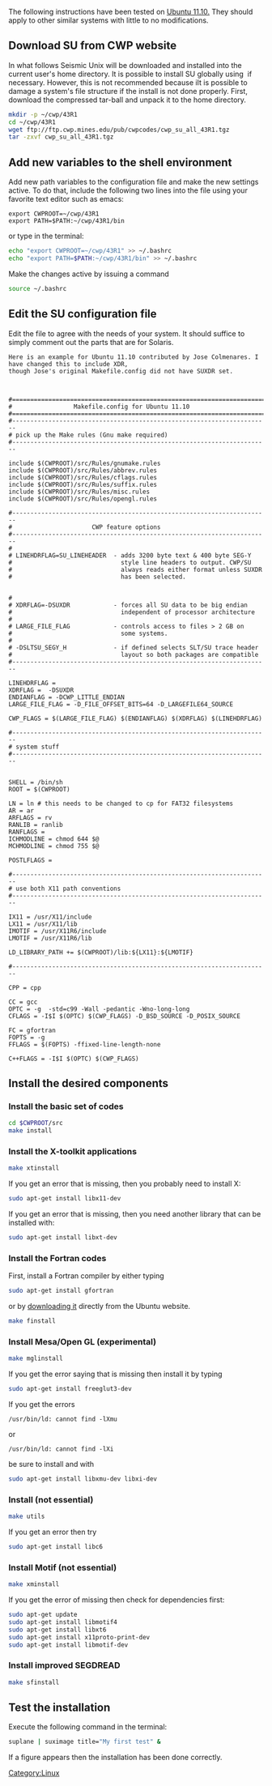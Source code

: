 The following instructions have been tested on [http://releases.ubuntu.com/11.10/ Ubuntu 11.10.] They should apply to other similar systems with little to no modifications. 

==Download SU from CWP website==
In what follows Seismic Unix will be downloaded and installed into the current user's home directory. It is possible to install SU globally using ​{{bash|sudo}}​ if necessary. However, this is not recommended because iIt is possible to damage a system's file structure if the install is not done properly. First, download the compressed tar-ball and unpack it to the home directory.
<source lang="bash">
mkdir -p ~/cwp/43R1
cd ~/cwp/43R1
wget ftp://ftp.cwp.mines.edu/pub/cwpcodes/cwp_su_all_43R1.tgz
tar -zxvf cwp_su_all_43R1.tgz
</source>

==Add new variables to the shell environment==

Add new path variables to the configuration file and make the new settings active. To do that, include the following two lines into the file {{code|~/.bashrc}} using your favorite text editor such as emacs:
<pre>
export CWPROOT=~/cwp/43R1
export PATH=$PATH:~/cwp/43R1/bin
</pre>
or type in the terminal:
<source lang="bash">
echo "export CWPROOT=~/cwp/43R1" >> ~/.bashrc
echo "export PATH=$PATH:~/cwp/43R1/bin" >> ~/.bashrc
</source>
Make the changes active by issuing a command
<source lang="bash">
source ~/.bashrc
</source>

== Edit the SU configuration file ==

Edit the file {{bash|$CWPROOT/src/Makefile.config}} to agree with the needs of your system. It should suffice to simply comment out the parts that are for Solaris.

<pre>
Here is an example for Ubuntu 11.10 contributed by Jose Colmenares. I have changed this to include XDR,
though Jose's original Makefile.config did not have SUXDR set.



#=======================================================================
#                 Makefile.config for Ubuntu 11.10
#=======================================================================
#-----------------------------------------------------------------------
# pick up the Make rules (Gnu make required)
#-----------------------------------------------------------------------

include $(CWPROOT)/src/Rules/gnumake.rules
include $(CWPROOT)/src/Rules/abbrev.rules
include $(CWPROOT)/src/Rules/cflags.rules
include $(CWPROOT)/src/Rules/suffix.rules
include $(CWPROOT)/src/Rules/misc.rules
include $(CWPROOT)/src/Rules/opengl.rules

#-----------------------------------------------------------------------
#                      CWP feature options
#-----------------------------------------------------------------------
#
# LINEHDRFLAG=SU_LINEHEADER  - adds 3200 byte text & 400 byte SEG-Y 
#                              style line headers to output. CWP/SU
#                              always reads either format unless SUXDR
#                              has been selected.


#
# XDRFLAG=-DSUXDR            - forces all SU data to be big endian
#                              independent of processor architecture
#
# LARGE_FILE_FLAG            - controls access to files > 2 GB on
#                              some systems.
#
# -DSLTSU_SEGY_H             - if defined selects SLT/SU trace header
#                              layout so both packages are compatible
#-----------------------------------------------------------------------

LINEHDRFLAG = 
XDRFLAG =  -DSUXDR
ENDIANFLAG = -DCWP_LITTLE_ENDIAN
LARGE_FILE_FLAG = -D_FILE_OFFSET_BITS=64 -D_LARGEFILE64_SOURCE

CWP_FLAGS = $(LARGE_FILE_FLAG) $(ENDIANFLAG) $(XDRFLAG) $(LINEHDRFLAG)

#-----------------------------------------------------------------------
# system stuff
#-----------------------------------------------------------------------


SHELL = /bin/sh
ROOT = $(CWPROOT)

LN = ln # this needs to be changed to cp for FAT32 filesystems
AR = ar
ARFLAGS = rv
RANLIB = ranlib
RANFLAGS = 
ICHMODLINE = chmod 644 $@
MCHMODLINE = chmod 755 $@

POSTLFLAGS = 

#-----------------------------------------------------------------------
# use both X11 path conventions
#-----------------------------------------------------------------------

IX11 = /usr/X11/include
LX11 = /usr/X11/lib
IMOTIF = /usr/X11R6/include
LMOTIF = /usr/X11R6/lib

LD_LIBRARY_PATH += $(CWPROOT)/lib:${LX11}:${LMOTIF}

#-----------------------------------------------------------------------

CPP = cpp

CC = gcc
OPTC = -g  -std=c99 -Wall -pedantic -Wno-long-long 
CFLAGS = -I$I $(OPTC) $(CWP_FLAGS) -D_BSD_SOURCE -D_POSIX_SOURCE

FC = gfortran
FOPTS = -g 
FFLAGS = $(FOPTS) -ffixed-line-length-none

C++FLAGS = -I$I $(OPTC) $(CWP_FLAGS)

</pre>

== Install the desired components ==

=== Install the basic set of codes===
<source lang="bash">
cd $CWPROOT/src
make install
</source>

===Install the X-toolkit applications===
<source lang="bash">
make xtinstall
</source>
If you get an error that {{bash|xlib.h}} is missing, then you probably need to install X:
<source lang="bash">
sudo apt-get install libx11-dev
</source>

If you get an error that {{bash|Intrinsic.h}} is missing, then you need another library that can be installed with:
<source lang="bash">
sudo apt-get install libxt-dev
</source> 

===Install the Fortran codes===
First, install a Fortran compiler by either typing
<source lang="bash">
sudo apt-get install gfortran
</source>
or by [http://packages.ubuntu.com/search?keywords=gfortran downloading it] directly from the Ubuntu website.
<source lang="bash">
make finstall
</source>

=== Install Mesa/Open GL (experimental)===
<source lang="bash">
make mglinstall
</source>
If you get the error saying that {{bash|Glut.h}} is missing then install it by typing
<source lang="bash">
sudo apt-get install freeglut3-dev
</source>
If you get the errors
<pre>
/usr/bin/ld: cannot find -lXmu
</pre>
or
<pre>
/usr/bin/ld: cannot find -lXi
</pre>
be sure to install {{bash|libxmu-dev}} and {{bash|libxi-dev}} with
<source lang="bash">
sudo apt-get install libxmu-dev libxi-dev
</source>

===Install {{bash|libswputils}} (not essential)===
<source lang="bash">
make utils
</source>
If you get an error then try
<source lang="bash">
sudo apt-get install libc6
</source>

===Install Motif (not essential)===
<source lang="bash">
make xminstall
</source>
If you get the error of missing {{bash|xm.h}} then check for dependencies first:
<source lang="bash">
sudo apt-get update
sudo apt-get install libmotif4
sudo apt-get install libxt6
sudo apt-get install x11proto-print-dev
sudo apt-get install libmotif-dev
</source>
===Install improved SEGDREAD===
<source lang="bash">
make sfinstall
</source>

==Test the installation==

Execute the following command in the terminal:
<source lang="bash">
suplane | suximage title="My first test" &
</source>
If a figure appears then the installation has been done correctly.

{{SU install}}

[[Category:Linux]]